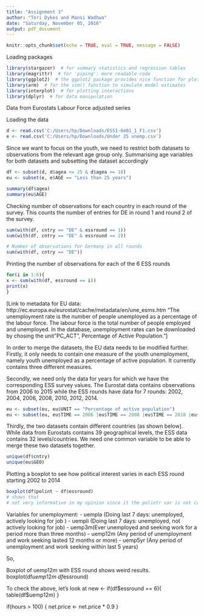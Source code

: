 ---
title: "Assignment 3"
author: "Tori Dykes and Mansi Wadhwa"
date: "Saturday, November 05, 2016"
output: pdf_document
---

```{r options, include=FALSE, echo=FALSE}
knitr::opts_chunk$set(echo = TRUE, eval = TRUE, message = FALSE)

```

Loading packages
```{r}
library(stargazer)  # for summary statistics and regression tables
library(magrittr)  # for 'piping': more readable code
library(ggplot2)  # the ggplot2 package provides nice function for plotting
library(arm)  # for the sim() function to simulate model estimates
library(interplot)  # for plotting interactions
library(dplyr)  # for data manipulation

```

Data from Eurostats Labour Force adjusted series 

Loading the data

```{r}
d <- read.csv('C:/Users/hp/Downloads/ESS1-6e01_1_F1.csv')
e <- read.csv('C:/Users/hp/Downloads/Under 25 unemp.csv')
```

Since we want to focus on the youth, we need to restrict both datasets to observations from the relevant age group only. 
Summarising age variables for both datasets and subsetting the dataset accordingly


```{r}
df <- subset(d, d$agea <= 25 & d$agea >= 18)
eu <- subset(e, e$AGE == "Less than 25 years")

summary(df$agea)
summary(eu$AGE)
```

Checking number of observations for each country in each round of the survey.
This counts the number of entries for DE in round 1 and round 2 of the survey.

```{r}
sum(with(df, cntry == "DE" & essround == 1))
sum(with(df, cntry == "DE" & essround == 2))

# Number of observations for Germany in all rounds
sum(with(df, cntry == "DE"))

```

Printing the number of observations for each of the 6 ESS rounds
```{r}
for(i in 1:6){
x <- sum(with(df, essround == i))
print(x)
}
```

[Link to metadata for EU data: http://ec.europa.eu/eurostat/cache/metadata/en/une_esms.htm
"The unemployment rate is the number of people unemployed as a percentage of the labour force. The labour force is the total number of people employed and unemployed. In the database, unemployment rates can be downloaded by chosing the unit "PC_ACT", Percentage of Active Population."]

In order to merge the datasets, the EU data needs to be modified further. Firstly, it only needs to contain one measure of the youth unemployment, namely youth unemployed as a percentage of active population. It currently contains three different measures. 

Secondly, we need only the data for years for which we have the corresponding ESS survey values. The Eurostat data contains observations from 2006 to 2015 while the ESS rounds have data for 7 rounds: 2002, 2004, 2006, 2008, 2010, 2012, 2014.


```{r}
eu <- subset(eu, eu$UNIT == "Percentage of active population")
eu <- subset(eu, eu$TIME == 2006 |eu$TIME == 2008 |eu$TIME == 2010 |eu$TIME == 2012| eu$TIME == 2014)
```

Thirdly, the two datasets contain different countries (as shown below). 
While data from Eurostats contains 39 geographical levels, the ESS data contains 32 levels/countries. We need one common variable to be able to merge these two datasets together.
```{r}
unique(df$cntry)
unique(eu$GEO)
```



Plotting a boxplot to see how political interest varies in each ESS round starting 2002 to 2014

```{r}
boxplot(df$polint ~ df$essround)
# shows that 
# not very informative in my opinion since it the polintr var is not continuous 
```

Variables for unemployment:
- uempla (Doing last 7 days: unemployed, actively looking for job )
- uempli (Doing last 7 days: unemployed, not actively looking for job)
- uemp3m(Ever unemployed and seeking work for a period more than three months)
- uemp12m (Any period of unemployment and work seeking lasted 12 months or more)
- uemp5yr (Any period of unemployment and work seeking within last 5 years)



So, 



Boxplot of uemp12m with ESS round shows weird results. 
boxplot(df$uemp12m ~ df$essround)

To check the above, let's look at 
new <- 
if(df$essround == 6){
table(df$uemp12m)
}


if(hours > 100) {
      net.price <- net.price * 0.9
    }
